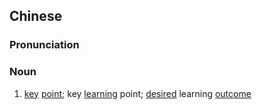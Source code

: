 {{also|知识点}}
==Chinese==
{{zh-forms|s=知识点|type=21}}

===Pronunciation===
{{zh-pron
|m=zhī识diǎn
|cat=n
}}

===Noun===
{{zh-noun}}

# [[key]] [[point]]; key [[learning]] point; [[desired]] learning [[outcome]]